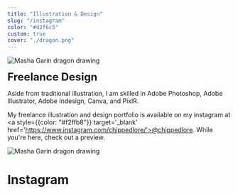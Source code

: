 ```yaml
---
title: "Illustration & Design"
slug: "/instagram"
color: "#d2f6c5"
custom: true
cover: "./dragon.png"
---
```

![Masha Garin dragon drawing](./drgn.png)

<p align="center">
<div style={{padding: "35px"}}>
<b> <font style={{color: "#626e80"}} size="+2">Freelance Design</font> </b>

Aside from traditional illustration, I am skilled in Adobe Photoshop, Adobe Illustrator, Adobe Indesign, Canva, and PixlR.

My freelance illustration and design portfolio is available on my instagram at <a style={{color: "#f2ffb8"}} target='_blank' href='https://www.instagram.com/chippedlore/'>@chippedlore</a>. While you're here, check out a preview.   
</div>
</p>

![Masha Garin dragon drawing](./drg.png)


<h1 className="visuallyHidden" data-testid="page-title">
  Instagram
</h1>

